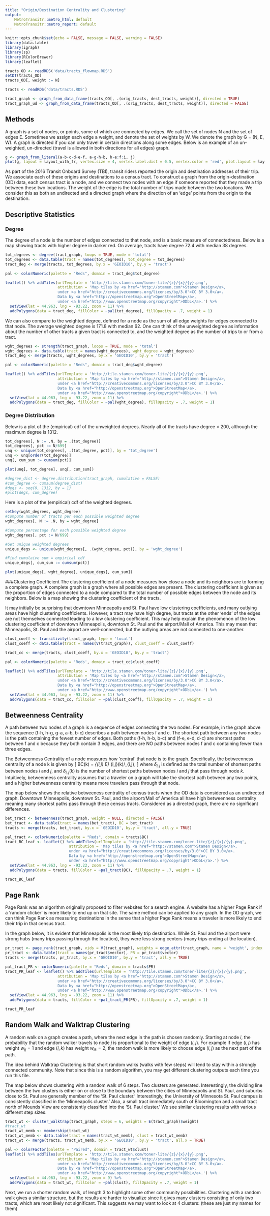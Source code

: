 ```yaml
---
title: "Origin/Destination Centrality and Clustering"
output:
    MetroTransitr::metro_html: default
    MetroTransitr::metro_report: default
---
```


<style type="text/css">
html {
  max-width: 10.5in;
  margin: 1.25in 0.75in;
  font-family: "Calibri", helvetica, sans-serif;
  font-size: 11pt;
}

body { width: 8.5in;
       max-width: 10.5in;
}
</style>

```r
knitr::opts_chunk$set(echo = FALSE, message = FALSE, warning = FALSE)
library(data.table)
library(igraph)
library(sp)
library(RColorBrewer)
library(leaflet)

tracts_OD <- readRDS('data/tracts_flowmap.RDS')
setDT(tracts_OD)
tracts_OD[, weight := N]

tracts <- readRDS('data/tracts.RDS')

tract_graph <- graph_from_data_frame(tracts_OD[, .(orig_tracts, dest_tracts, weight)], directed = TRUE)
tract_graph_ud <- graph_from_data_frame(tracts_OD[, .(orig_tracts, dest_tracts, weight)], directed = FALSE)
```

## Methods
A graph is a set of nodes, or points, some of which are connected by edges. We call the set of nodes N and the set of edges E. Sometimes we assign each edge a weight, and denote the set of weights by W. We denote the graph by G = (N, E, W). A graph is directed if you can only travel in certain directions along some edges. Below is an example of an un-weighted, un-directed (travel is allowed in both directions for all edges) graph.

```r
g <- graph_from_literal(a-b-c-d-e-f, a-g-h-b, h-e:f:i, j)
plot(g, layout = layout_with_fr, vertex.size = 4, vertex.label.dist = 0.5, vertex.color = 'red', plot.layout = layout_as_tree)
```

As part of the 2016 Transit Onboard Survey (TBI), transit riders reported the origin and destination addresses of their trip. We associate each of these origins and destinations to a census tract. To construct a graph from the origin-destination (OD) data, each census tract is a node, and we connect two nodes with an edge if someone reported that they made a trip between these two locations. The weight of the edge is the total number of trips made between the two locations. We consider this as both an undirected and a directed graph where the direction of an 'edge' points from the origin to the destination.

## Descriptive Statistics
### Degree
The degree of a node is the number of edges connected to that node, and is a basic measure of connectedness. Below is a map showing tracts with higher degree in darker red. On average, tracts have degree 72.4 with median 38 degrees.
```r
tot_degrees <- degree(tract_graph, loops = TRUE, mode = 'total')
tot_degrees <- data.table(tract = names(tot_degrees), tot_degree = tot_degrees)
tract_deg <- merge(tracts, tot_degrees, by.x = 'GEOID10', by.y = 'tract')

pal <- colorNumeric(palette = "Reds", domain = tract_deg$tot_degree)

leaflet() %>% addTiles(urlTemplate = 'http://tile.stamen.com/toner-lite/{z}/{x}/{y}.png',
                       attribution = 'Map tiles by <a href="http://stamen.com">Stamen Design</a>,
                       under <a href="http://creativecommons.org/licenses/by/3.0">CC BY 3.0</a>.
                       Data by <a href="http://openstreetmap.org">OpenStreetMap</a>,
                       under <a href="http://www.openstreetmap.org/copyright">ODbL</a>.') %>%
  setView(lat = 44.963, lng = -93.22, zoom = 11) %>%
  addPolygons(data = tract_deg, fillColor = ~pal(tot_degree), fillOpacity = .7, weight = 1)
```

We can also compare to the weighted degree, defined for a node as the sum of all edge weights for edges connected to that node. The average weighted degree is 171.8 with median 62. One can think of the unweighted degree as information about the number of other tracts a given tract is connected to, and the weighted degree as the number of trips to or from a tract.
```r
wght_degrees <- strength(tract_graph, loops = TRUE, mode = 'total')
wght_degrees <- data.table(tract = names(wght_degrees), wght_degree = wght_degrees)
tract_deg <- merge(tracts, wght_degrees, by.x = 'GEOID10', by.y = 'tract')

pal <- colorNumeric(palette = "Reds", domain = tract_deg$wght_degree)

leaflet() %>% addTiles(urlTemplate = 'http://tile.stamen.com/toner-lite/{z}/{x}/{y}.png',
                       attribution = 'Map tiles by <a href="http://stamen.com">Stamen Design</a>,
                       under <a href="http://creativecommons.org/licenses/by/3.0">CC BY 3.0</a>.
                       Data by <a href="http://openstreetmap.org">OpenStreetMap</a>,
                       under <a href="http://www.openstreetmap.org/copyright">ODbL</a>.') %>%
  setView(lat = 44.963, lng = -93.22, zoom = 11) %>%
  addPolygons(data = tract_deg, fillColor = ~pal(wght_degree), fillOpacity = .7, weight = 1)
```

### Degree Distribution

Below is a plot of the (empirical) cdf of the unweighted degrees. Nearly all of the tracts have degree < 200, although the maximum degree is 1312.
```r
tot_degrees[, N := .N, by = .(tot_degree)]
tot_degrees[, pct := N/699]
unq <- unique(tot_degrees[, .(tot_degree, pct)], by = 'tot_degree')
unq <- unq[order(tot_degree)]
unq[, cum_sum := cumsum(pct)]

plot(unq[, tot_degree], unq[, cum_sum])

#degree_dist <- degree.distribution(tract_graph, cumulative = FALSE)
#cum_degree <- cumsum(degree_dist)
#degs <- seq(0, 1312, by = 1)
#plot(degs, cum_degree)
```

Here is a plot of the (empirical) cdf of the weighted degrees.
```r
setkey(wght_degrees, wght_degree)
#Compute number of tracts per each possible weighted degree
wght_degrees[, N := .N, by = wght_degree]

#Compute percentage for each possible weighted degree
wght_degrees[, pct := N/699]

#Get unique weighted degrees
unique_degs <- unique(wght_degrees[, .(wght_degree, pct)], by = 'wght_degree')

#Find cumulaive sum = empirical cdf
unique_degs[, cum_sum := cumsum(pct)]

plot(unique_degs[, wght_degree], unique_degs[, cum_sum])

```

###Clustering Coefficient
The clustering coefficient of a node measures how close a node and its neighbors are to forming a complete graph. A complete graph is a graph where all possible edges are present. The clustering coefficient is given as the proportion of edges connected to a node compared to the total number of possible edges between the node and its neighbors. Below is a map showing the clustering coefficient of the tracts.

It may initially be surprising that downtown Minneapolis and St. Paul have low clustering coefficients, and many outlying areas have high clustering coefficients. However, a tract may have high degree, but tracts at the other 'ends' of the edges are not themselves connected leading to a low clustering coefficient. This may help explain the phenomenon of the low clustering coefficient of downtown Minneapolis, downtown St. Paul and the airport/Mall of America. This may mean that Minneapolis, St. Paul and the airport are well-connected, but the outlying areas are not connected to one-another.
```r
clust_coeff <- transitivity(tract_graph, type = 'local')
clust_coeff <- data.table(tract = names(V(tract_graph)), clust_coeff = clust_coeff)

tract_cc <- merge(tracts, clust_coeff, by.x = 'GEOID10', by.y = 'tract')

pal <- colorNumeric(palette = 'Reds', domain = tract_cc$clust_coeff)

leaflet() %>% addTiles(urlTemplate = 'http://tile.stamen.com/toner-lite/{z}/{x}/{y}.png',
                       attribution = 'Map tiles by <a href="http://stamen.com">Stamen Design</a>,
                       under <a href="http://creativecommons.org/licenses/by/3.0">CC BY 3.0</a>.
                       Data by <a href="http://openstreetmap.org">OpenStreetMap</a>,
                       under <a href="http://www.openstreetmap.org/copyright">ODbL</a>.') %>%
  setView(lat = 44.963, lng = -93.22, zoom = 11) %>%
  addPolygons(data = tract_cc, fillColor = ~pal(clust_coeff), fillOpacity = .7, weight = 1)
```

## Betweenness Centrality

A path between two nodes of a graph is a sequence of edges connecting the two nodes. For example, in the graph above the sequence (f-h, h-g, g-a, a-b, b-c) describes a path between nodes f and c. The shortest path between any two nodes is the path containing the fewest number of edges. Both paths (f-h, h-b, b-c) and (f-e, e-d, d-c) are shortest paths between f and c because they both contain 3 edges, and there are NO paths between nodes f and c containing fewer than three edges.

The Betweenness Centrality of a node measures how 'central' that node is to the graph. Specifically, the betweenness centrality of a node k is given by
\[
BC(k) = \sum_{(i,j) \in E} \delta_{i,j}(k)/\delta_{i,j},
\]
where $\delta_{i,j}$ is defined as the total number of shortest paths between nodes $i$ and $j$, and $\delta_{i,j}(k)$ is the number of shortest paths between nodes $i$ and $j$ that pass through node $k$. Intuitively, betweenness centrality assumes that a traveler on a graph will take the shortest path between any two points, and a higher betweenness centrality means more travelers pass through that node.

The map below shows the relative betweeness centrality of census tracts when the OD data is considered as an undirected graph. Downtown 
Minneapolis, downtown St. Paul, and the airport/Mall of America all have high betweenness centrality meaning many shortest paths pass through these census tracts. Considered as a directed graph, there are no significant differences.

```r
bet_tract <- betweenness(tract_graph, weight = NULL, directed = FALSE)
bet_tract <- data.table(tract = names(bet_tract), BC = bet_tract)
tracts <- merge(tracts, bet_tract, by.x = 'GEOID10', by.y = 'tract', all.y = TRUE)

pal_tract <- colorNumeric(palette = "Reds", domain = tracts$BC)
tract_BC_leaf <- leaflet() %>% addTiles(urlTemplate = 'http://tile.stamen.com/toner-lite/{z}/{x}/{y}.png',
                            attribution = 'Map tiles by <a href="http://stamen.com">Stamen Design</a>,
                            under <a href="http://creativecommons.org/licenses/by/3.0">CC BY 3.0</a>.
                            Data by <a href="http://openstreetmap.org">OpenStreetMap</a>,
                            under <a href="http://www.openstreetmap.org/copyright">ODbL</a>.') %>%
  setView(lat = 44.963, lng = -93.22, zoom = 11) %>%
  addPolygons(data = tracts, fillColor = ~pal_tract(BC), fillOpacity = .7, weight = 1)

tract_BC_leaf
```

## Page Rank
Page Rank was an algorithm originally proposed to filter websites for a search engine. A website has a higher Page Rank if a 'random clicker' is more likely to end up on that site. The same method can be applied to any graph. In the OD graph, we can think Page Rank as measuring destinations in the sense that a higher Page Rank means a traveler is more likely to end their trip in that census tract.

In the graph below, it is evident that Minneapolis is the most likely trip destination. While St. Paul and the airport were strong hubs (many trips passing through the location), they were less strong centers (many trips ending at the location).

```r
pr_tract <- page_rank(tract_graph, vids = V(tract_graph), weights = edge_attr(tract_graph, name = 'weight', index = E(tract_graph)))
pr_tract <- data.table(tract = names(pr_tract$vector), PR = pr_tract$vector)
tracts <- merge(tracts, pr_tract, by.x = 'GEOID10', by.y = 'tract', all.y = TRUE)

pal_tract_PR <- colorNumeric(palette = "Reds", domain = tracts$PR)
tract_PR_leaf <- leaflet() %>% addTiles(urlTemplate = 'http://tile.stamen.com/toner-lite/{z}/{x}/{y}.png',
                       attribution = 'Map tiles by <a href="http://stamen.com">Stamen Design</a>,
                       under <a href="http://creativecommons.org/licenses/by/3.0">CC BY 3.0</a>.
                       Data by <a href="http://openstreetmap.org">OpenStreetMap</a>,
                       under <a href="http://www.openstreetmap.org/copyright">ODbL</a>.') %>%
  setView(lat = 44.963, lng = -93.22, zoom = 11) %>%
  addPolygons(data = tracts, fillColor = ~pal_tract_PR(PR), fillOpacity = .7, weight = 1)

tract_PR_leaf
```


## Random Walk and Walktrap Clustering
A random walk on a graph creates a path, where the next edge in the path is chosen randomly. Starting at node $i$, the probability that the random walker travels to node $j$ is proportional to the weight of edge $(i,j)$. For example if edge $(i,j)$ has weight $w_{ij} =1$ and edge $(i,k)$ has weight $w_{ik} = 2$, the random walk is more likely to choose edge $(i,j)$ as the next part of the path.

The idea behind Walktrap Clustering is that short random walks (walks with few steps) will tend to stay within a strongly connected community. Note that since this is a random algorithm, you may get different clustering outputs each time you run this file.

The map below shows clustering with a random walk of 6 steps. Two clusters are generated. Interestingly, the dividing line between the two clusters is either on or close to the boundary between the cities of Minneapolis and St. Paul, and suburbs close to St. Paul are generally member of the 'St. Paul cluster.' Interestingly, the University of Minnesota St. Paul campus is consistently classified in the 'Minneapolis cluster.' Also, a small tract immediately south of Bloomington and a small tract north of Mounds View are consistently classified into the 'St. Paul cluster.' We see similar clustering results with various different step sizes.

```r
tract_wt <- cluster_walktrap(tract_graph, steps = 6, weights = E(tract_graph)$weight)
#tract_wt
tract_wt_memb <- membership(tract_wt)
tract_wt_memb <- data.table(tract = names(tract_wt_memb), clust = tract_wt_memb)
tract_wt <- merge(tracts, tract_wt_memb, by.x = 'GEOID10', by.y = 'tract', all.x = TRUE)

pal <- colorFactor(palette = "Paired", domain = tract_wt$clust)
leaflet() %>% addTiles(urlTemplate = 'http://tile.stamen.com/toner-lite/{z}/{x}/{y}.png',
                       attribution = 'Map tiles by <a href="http://stamen.com">Stamen Design</a>,
                       under <a href="http://creativecommons.org/licenses/by/3.0">CC BY 3.0</a>.
                       Data by <a href="http://openstreetmap.org">OpenStreetMap</a>,
                       under <a href="http://www.openstreetmap.org/copyright">ODbL</a>.') %>%
  setView(lat = 44.963, lng = -93.22, zoom = 9) %>%
  addPolygons(data = tract_wt, fillColor = ~pal(clust), fillOpacity = .7, weight = 1)
```

Next, we run a shorter random walk, of length 3 to highlight some other community possibilities. Clustering with a random walk gives a similar structure, but the results are harder to visualize since it gives many clusters consisting of only two tracts, which are most likely not significant. This suggests we may want to look at 4 clusters: (these are just my names for them)

1. Outer-ring
2. Minneapolis + MPLS suburbs
3. St. Paul + STP suburbs
4. South St. Paul + immediately south of St. Paul
```r
tract_wt <- cluster_walktrap(tract_graph, steps = 3, weights = E(tract_graph)$weight)
#tract_wt
tract_wt_memb <- membership(tract_wt)
tract_wt_memb <- data.table(tract = names(tract_wt_memb), clust = tract_wt_memb)
tract_wt <- merge(tracts, tract_wt_memb, by.x = 'GEOID10', by.y = 'tract', all.x = TRUE)

pal <- colorFactor(palette = "Dark2", domain = subset(tract_wt, clust <= 4)$clust)
leaflet() %>% addTiles(urlTemplate = 'http://tile.stamen.com/toner-lite/{z}/{x}/{y}.png',
                       attribution = 'Map tiles by <a href="http://stamen.com">Stamen Design</a>,
                       under <a href="http://creativecommons.org/licenses/by/3.0">CC BY 3.0</a>.
                       Data by <a href="http://openstreetmap.org">OpenStreetMap</a>,
                       under <a href="http://www.openstreetmap.org/copyright">ODbL</a>.') %>%
  setView(lat = 44.963, lng = -93.22, zoom = 9) %>%
  addPolygons(data = tract_wt, weight = 1) %>% addPolygons(data = subset(tract_wt, clust <= 4), fillColor = ~pal(clust), fillOpacity = .7, weight = 1)
```